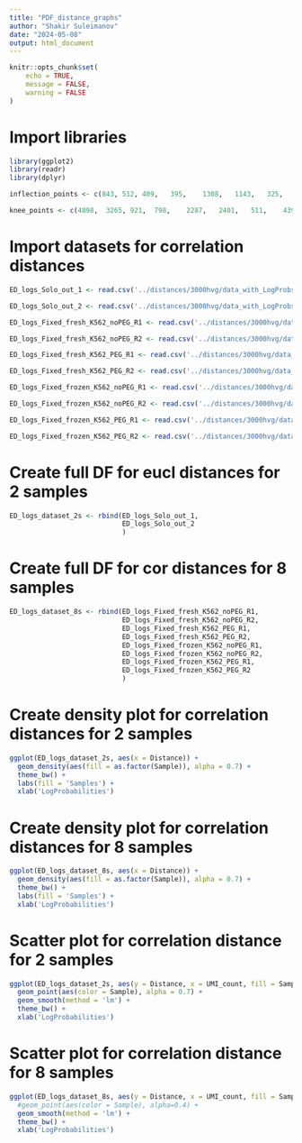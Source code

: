```yaml
---
title: "PDF_distance_graphs"
author: "Shakir Suleimanov"
date: "2024-05-08"
output: html_document
---
```


```r
knitr::opts_chunk$set(
	echo = TRUE,
	message = FALSE,
	warning = FALSE
)
```


# Import libraries
```r
library(ggplot2)
library(readr)
library(dplyr)
```


```r
inflection_points <- c(843, 512, 409,	395,	1308,	1143,	325,	231,	646,	325)

knee_points <- c(4898,	3265, 921,	798,	2287,	2401,	511,	439,	1601,	1513)
```


# Import datasets for correlation distances
```r
ED_logs_Solo_out_1 <- read.csv('../distances/3000hvg/data_with_LogProbs_ED_between_inflection_and_knee_points_3000hvg_Solo.out_1.csv') 

ED_logs_Solo_out_2 <- read.csv('../distances/3000hvg/data_with_LogProbs_ED_between_inflection_and_knee_points_3000hvg_Solo.out_2.csv')

ED_logs_Fixed_fresh_K562_noPEG_R1 <- read.csv('../distances/3000hvg/data_with_LogProbs_ED_between_inflection_and_knee_points_3000hvg_Fixed_fresh_K562_noPEG_R1.csv')

ED_logs_Fixed_fresh_K562_noPEG_R2 <- read.csv('../distances/3000hvg/data_with_LogProbs_ED_between_inflection_and_knee_points_3000hvg_Fixed_fresh_K562_noPEG_R2.csv')

ED_logs_Fixed_fresh_K562_PEG_R1 <- read.csv('../distances/3000hvg/data_with_LogProbs_ED_between_inflection_and_knee_points_3000hvg_Fixed_fresh_K562_PEG_R1.csv')

ED_logs_Fixed_fresh_K562_PEG_R2 <- read.csv('../distances/3000hvg/data_with_LogProbs_ED_between_inflection_and_knee_points_3000hvg_Fixed_fresh_K562_PEG_R2.csv')

ED_logs_Fixed_frozen_K562_noPEG_R1 <- read.csv('../distances/3000hvg/data_with_LogProbs_ED_between_inflection_and_knee_points_3000hvg_Fixed_frozen_K562_noPEG_R1.csv')

ED_logs_Fixed_frozen_K562_noPEG_R2 <- read.csv('../distances/3000hvg/data_with_LogProbs_ED_between_inflection_and_knee_points_3000hvg_Fixed_frozen_K562_noPEG_R2.csv')

ED_logs_Fixed_frozen_K562_PEG_R1 <- read.csv('../distances/3000hvg/data_with_LogProbs_ED_between_inflection_and_knee_points_3000hvg_Fixed_frozen_K562_PEG_R1.csv')

ED_logs_Fixed_frozen_K562_PEG_R2 <- read.csv('../distances/3000hvg/data_with_LogProbs_ED_between_inflection_and_knee_points_3000hvg_Fixed_frozen_K562_PEG_R2.csv')
```


# Create full DF for eucl distances for 2 samples
```r
ED_logs_dataset_2s <- rbind(ED_logs_Solo_out_1,
                            ED_logs_Solo_out_2
                            )
```


# Create full DF for cor distances for 8 samples
```r
ED_logs_dataset_8s <- rbind(ED_logs_Fixed_fresh_K562_noPEG_R1,
                            ED_logs_Fixed_fresh_K562_noPEG_R2,
                            ED_logs_Fixed_fresh_K562_PEG_R1,
                            ED_logs_Fixed_fresh_K562_PEG_R2,
                            ED_logs_Fixed_frozen_K562_noPEG_R1,
                            ED_logs_Fixed_frozen_K562_noPEG_R2,
                            ED_logs_Fixed_frozen_K562_PEG_R1,
                            ED_logs_Fixed_frozen_K562_PEG_R2
                            )
```


# Create density plot for correlation distances for 2 samples
```r
ggplot(ED_logs_dataset_2s, aes(x = Distance)) +
  geom_density(aes(fill = as.factor(Sample)), alpha = 0.7) +
  theme_bw() +
  labs(fill = 'Samples') +
  xlab('LogProbabilities')
```



# Create density plot for correlation distances for 8 samples
```r
ggplot(ED_logs_dataset_8s, aes(x = Distance)) +
  geom_density(aes(fill = as.factor(Sample)), alpha = 0.7) +
  theme_bw() +
  labs(fill = 'Samples') +
  xlab('LogProbabilities')
```


# Scatter plot for correlation distance for 2 samples
```r
ggplot(ED_logs_dataset_2s, aes(y = Distance, x = UMI_count, fill = Sample)) +
  geom_point(aes(color = Sample), alpha = 0.7) +
  geom_smooth(method = 'lm') +
  theme_bw() +
  xlab('LogProbabilities')
```



# Scatter plot for correlation distance for 8 samples
```r
ggplot(ED_logs_dataset_8s, aes(y = Distance, x = UMI_count, fill = Sample)) +
  #geom_point(aes(color = Sample), alpha=0.4) +
  geom_smooth(method = 'lm') +
  theme_bw() +
  xlab('LogProbabilities')
```



